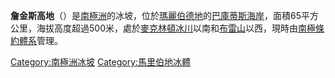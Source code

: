 {{coord|74|48|S|114|20|W|source:GNIS|display=title}}

'''詹金斯高地'''（{{lang-en|Jenkins Heights}}）是[[南極洲|南極洲]]的冰坡，位於[[瑪麗伯德地|瑪麗伯德地]]的[[巴庫蒂斯海岸|巴庫蒂斯海岸]]，面積65平方公里，海拔高度超過500米，處於[[麥克林頓冰川|麥克林頓冰川]]以南和[[布雷山|布雷山]]以西，現時由[[南極條約體系|南極條約體系]]管理。

{{DEFAULTSORT:Jenkins Heights}}
[[Category:南極洲冰坡|Category:南極洲冰坡]]
[[Category:馬里伯地冰體|Category:馬里伯地冰體]]


{{MarieByrdLand-geo-stub}}